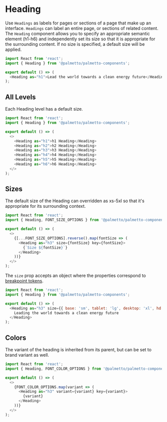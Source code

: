
<Meta title="Components/Heading/Codesandbox" />

# Heading

Use `Headings` as labels for pages or sections of a page that make up an interface. `Headings` can label an entire page, or sections of related content.
The `Heading` component allows you to specify an appropriate semantic element (h1-h6) and independently set its size so that it is appropriate for the surrounding content.
If no size is specified, a default size will be applied.

```js codesandbox=palmetto-components
import React from 'react';
import { Heading } from '@palmetto/palmetto-components';

export default () => (
  <Heading as="h1">Lead the world towards a clean energy future</Heading>
);
```

## All Levels

Each Heading level has a default size.

```js codesandbox=palmetto-components
import React from 'react';
import { Heading } from '@palmetto/palmetto-components';

export default () => (
  <>
    <Heading as="h1">h1 Heading</Heading>
    <Heading as="h2">h2 Heading</Heading>
    <Heading as="h3">h3 Heading</Heading>
    <Heading as="h4">h4 Heading</Heading>
    <Heading as="h5">h5 Heading</Heading>
    <Heading as="h6">h6 Heading</Heading>
  </>
);
```

## Sizes

The default size of the Heading can overridden as xs-5xl so that it's appropriate for its surrounding context.

```js codesandbox=palmetto-components
import React from 'react';
import { Heading, FONT_SIZE_OPTIONS } from '@palmetto/palmetto-components';

export default () => (
  <>
    {[...FONT_SIZE_OPTIONS].reverse().map(fontSize => (
      <Heading as="h3" size={fontSize} key={fontSize}>
        {`Size ${fontSize}`}
      </Heading>
    ))}
  </>
);
```

The `size` prop accepts an object where the properties correspond to [breakpoint tokens](/?path=/story/design-tokens-breakpoints--page).

```js codesandbox=palmetto-components
import React from 'react';
import { Heading } from '@palmetto/palmetto-components';

export default () => (
  <Heading as="h3" size={{ base: 'sm', tablet: 'lg', desktop: 'xl', hd: '3xl' }}>
    Leading the world towards a clean energy future
  </Heading>
);
```

## Colors

The variant of the heading is inherited from its parent, but can be set to brand variant as well.

```js codesandbox=palmetto-components
import React from 'react';
import { Heading, FONT_COLOR_OPTIONS } from '@palmetto/palmetto-components';

export default () => (
  <>
    {FONT_COLOR_OPTIONS.map(variant => (
      <Heading as="h3" variant={variant} key={variant}>
        {variant}
      </Heading>
    ))}
  </>
);
```
